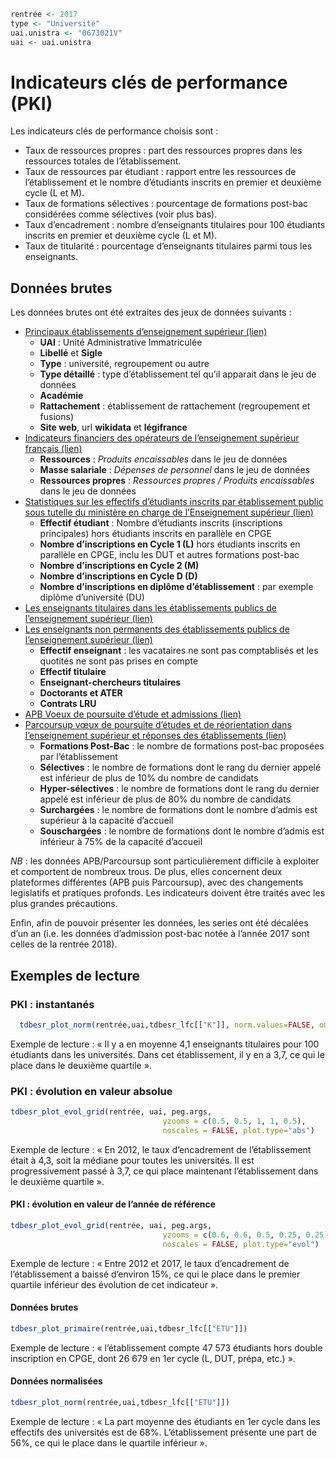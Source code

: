 
```r



rentrée <- 2017
type <- "Université"
uai.unistra <- "0673021V"
uai <- uai.unistra
```

# Indicateurs clés de performance (PKI)

Les indicateurs clés de performance choisis sont :

- Taux de ressources propres : part des ressources propres dans les ressources totales de l'établissement.
- Taux de ressources par étudiant : rapport entre les ressources de l'établissement et le nombre d'étudiants inscrits en premier et deuxième cycle (L et M).
- Taux de formations sélectives : pourcentage de formations post-bac considérées comme sélectives (voir plus bas).
- Taux d'encadrement : nombre d'enseignants titulaires pour 100 étudiants inscrits en premier et deuxième cycle (L et M).
- Taux de titularité : pourcentage d'enseignants titulaires parmi tous les enseignants.


## Données brutes 

Les données brutes ont été extraites des jeux de données suivants :

- [Principaux établissements d'enseignement supérieur (lien)
](https://data.enseignementsup-recherche.gouv.fr/explore/dataset/fr-esr-principaux-etablissements-enseignement-superieur/)
  - __UAI__ : Unité Administrative Immatriculée
  - __Libellé__ et __Sigle__
  - __Type__ : université, regroupement ou autre
  - __Type détaillé__ : type d'établissement tel qu'il apparait dans le jeu de données
  - __Académie__
  - __Rattachement__ : établissement de rattachement (regroupement et fusions)
  - __Site web__, url __wikidata__ et __légifrance__

- [Indicateurs financiers des opérateurs de l’enseignement supérieur français (lien)
](https://data.enseignementsup-recherche.gouv.fr/explore/dataset/fr-esr-operateurs-indicateurs-financiers/)
   - __Ressources__ : _Produits encaissables_ dans le jeu de données
   - __Masse salariale__ : _Dépenses de personnel_ dans le jeu de données
   - __Ressources propres__ : _Ressources propres / Produits encaissables_ dans le jeu de données

- [Statistiques sur les effectifs d'étudiants inscrits par établissement public sous tutelle du ministère en charge de l'Enseignement supérieur (lien)](https://data.enseignementsup-recherche.gouv.fr/explore/dataset/fr-esr-statistiques-sur-les-effectifs-d-etudiants-inscrits-par-etablissement/)
   - __Effectif étudiant__ : Nombre d'étudiants inscrits (inscriptions principales) hors étudiants inscrits en parallèle en CPGE
   - __Nombre d'inscriptions en Cycle 1 (L)__ hors étudiants inscrits en parallèle en CPGE, inclu les DUT et autres formations post-bac
   - __Nombre d'inscriptions en Cycle 2 (M)__
   - __Nombre d'inscriptions en Cycle D (D)__
   - __Nombre d'inscriptions en diplôme d'établissement__ : par exemple diplôme d'université (DU)

- [Les enseignants titulaires dans les établissements publics de l'enseignement supérieur
(lien)](https://data.enseignementsup-recherche.gouv.fr/explore/dataset/fr-esr-enseignants-titulaires-esr-public/)
- [Les enseignants non permanents des établissements publics de l'enseignement supérieur
(lien)](https://data.enseignementsup-recherche.gouv.fr/explore/dataset/fr-esr-enseignants-nonpermanents-esr-public/)
   - __Effectif enseignant__ : les vacataires ne sont pas comptablisés et les quotités ne sont pas prises en compte
   - __Effectif titulaire__ 
   - __Enseignant-chercheurs titulaires__
   - __Doctorants et ATER__ 
   - __Contrats LRU__
   
- [APB Voeux de poursuite d'étude et admissions (lien)](https://data.enseignementsup-recherche.gouv.fr/explore/dataset/fr-esr-apb_voeux-et-admissions/)
- [Parcoursup vœux de poursuite d'études et de réorientation dans l'enseignement supérieur et réponses des établissements (lien)](https://data.enseignementsup-recherche.gouv.fr/explore/dataset/fr-esr-parcoursup/)
   - __Formations Post-Bac__ : le nombre de formations post-bac proposées par l'établissement
   - __Sélectives__ : le nombre de formations dont le rang du dernier appelé est inférieur de plus de 10% du nombre de candidats
   - __Hyper-sélectives__ : le nombre de formations dont le rang du dernier appelé est inférieur de plus de 80% du nombre de candidats
   - __Surchargées__ : le nombre de formations dont le nombre d'admis est supérieur à la capacité d'accueil
   - __Souschargées__ : le nombre de formations dont le nombre d'admis est inférieur à 75% de la capacité d'accueil
   
_NB_ : les données APB/Parcoursup sont particulièrement difficile à exploiter et comportent de nombreux trous. De plus, elles concernent deux plateformes différentes (APB puis Parcoursup), avec des changements legislatifs et pratiques profonds. Les indicateurs doivent être traités avec les plus grandes précautions.

Enfin, afin de pouvoir présenter les données, les series ont été décalées d'un an (i.e. les données d'admission post-bac notée à l'année 2017 sont celles de la rentrée 2018).

## Exemples de lecture


### PKI : instantanés

```r
  tdbesr_plot_norm(rentrée,uai,tdbesr_lfc[["K"]], norm.values=FALSE, omit.first = TRUE)
```

Exemple de lecture : « Il y a en moyenne 4,1 enseignants titulaires pour 100 étudiants dans les universités. Dans cet établissement, il y en a 3,7, ce qui le place dans le deuxième quartile ».

### PKI : évolution en valeur absolue

```r
tdbesr_plot_evol_grid(rentrée, uai, peg.args,
                                  yzooms = c(0.5, 0.5, 1, 1, 0.5),
                                  noscales = FALSE, plot.type="abs")
```


Exemple de lecture : « En 2012, le taux d'encadrement de l'établissement était à 4,3, soit la médiane pour toutes les universités. Il est progressivement passé à 3,7, ce qui place maintenant l'établissement dans le deuxième quartile ».

#### PKI : évolution en valeur de l'année de référence

```r
tdbesr_plot_evol_grid(rentrée, uai, peg.args, 
                                  yzooms = c(0.6, 0.6, 0.5, 0.25, 0.25),
                                  noscales = FALSE, plot.type="evol")
```

Exemple de lecture : « Entre 2012 et 2017, le taux d'encadrement de l'établissement a baissé d'environ 15%, ce qui le place dans le premier quartile inférieur des évolution de cet indicateur ».


#### Données brutes 

```r
tdbesr_plot_primaire(rentrée,uai,tdbesr_lfc[["ETU"]])
```

Exemple de lecture : « l'établissement compte 47 573 étudiants hors double inscription en CPGE, dont 26 679 en 1er cycle (L, DUT, prépa, etc.) ».

#### Données normalisées

```r
tdbesr_plot_norm(rentrée,uai,tdbesr_lfc[["ETU"]])
```

Exemple de lecture : « La part moyenne des étudiants en 1er cycle dans les effectifs des universités est de 68%. L'établissement présente une part de 56%, ce qui le place dans le quartile inférieur ».
